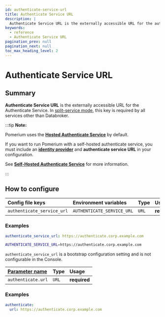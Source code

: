 ```yaml
---
id: authenticate-service-url
title: Authenticate Service URL
description: |
  Authenticate Service URL is the externally accessible URL for the authenticate service.
keywords:
  - reference
  - Authenticate Service URL
pagination_prev: null
pagination_next: null
toc_max_heading_level: 2
---
```



# Authenticate Service URL

## Summary

**Authenticate Service URL** is the externally accessible URL for the Authenticate Service. In [split-service mode](/docs/internals/configuration#all-in-one-vs-split-service-mode), this key is required by all services other than Databroker.

:::tip **Note:**

Pomerium uses the [**Hosted Authenticate Service**](/docs/capabilities/hosted-authenticate-service) by default.

If you want to run Pomerium with a self-hosted authenticate service, you must include an [**identity provider**](/docs/identity-providers) and **authenticate service URL** in your configuration.

See [**Self-Hosted Authenticate Service**](/docs/capabilities/self-hosted-authenticate-service) for more information.

:::

## How to configure

<Tabs>
<TabItem value="Core" label="Core">

| **Config file keys** | **Environment variables** | **Type** | **Usage** |
| :-- | :-- | :-- | :-- |
| `authenticate_service_url` | `AUTHENTICATE_SERVICE_URL` | `URL` | **required** |

### Examples

```yaml
authenticate_service_url: https://authenticate.corp.example.com
```

```bash
AUTHENTICATE_SERVICE_URL=https://authenticate.corp.example.com
```

</TabItem>
<TabItem value="Enterprise" label="Enterprise">

`authenticate_service_url` is a bootstrap configuration setting and is not configurable in the Console.

</TabItem>
<TabItem value="Kubernetes" label="Kubernetes">

| **[Parameter name](/docs/deploy/k8s/reference#spec)** | **Type** | **Usage** |
| :-- | :-- | :-- |
| `authenticate.url` | `URL` | **required** |

### Examples

```yaml
authenticate:
  url: https://authenticate.corp.example.com
```

</TabItem>
</Tabs>
